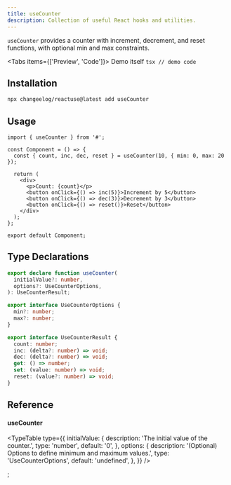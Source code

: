 ```yaml
---
title: useCounter
description: Collection of useful React hooks and utilities.
---
```


`useCounter` provides a counter with increment, decrement, and reset functions, with optional min and max constraints.

<Tabs items={['Preview', 'Code']}>
  <Tab value="Preview">Demo itself</Tab>
  <Tab value="Code">```tsx // demo code ```</Tab>
</Tabs>

## Installation

```bash
npx changeelog/reactuse@latest add useCounter
```

## Usage

```tsx
import { useCounter } from '#';

const Component = () => {
  const { count, inc, dec, reset } = useCounter(10, { min: 0, max: 20 });

  return (
    <div>
      <p>Count: {count}</p>
      <button onClick={() => inc(5)}>Increment by 5</button>
      <button onClick={() => dec(3)}>Decrement by 3</button>
      <button onClick={() => reset()}>Reset</button>
    </div>
  );
};

export default Component;
```

## Type Declarations

```ts
export declare function useCounter(
  initialValue?: number,
  options?: UseCounterOptions,
): UseCounterResult;

export interface UseCounterOptions {
  min?: number;
  max?: number;
}

export interface UseCounterResult {
  count: number;
  inc: (delta?: number) => void;
  dec: (delta?: number) => void;
  get: () => number;
  set: (value: number) => void;
  reset: (value?: number) => void;
}
```

## Reference

#### useCounter

<TypeTable
  type={{
    initialValue: {
      description: 'The initial value of the counter.',
      type: 'number',
      default: '0',
    },
    options: {
      description: '(Optional) Options to define minimum and maximum values.',
      type: 'UseCounterOptions',
      default: 'undefined',
    },
  }}
/>


;
